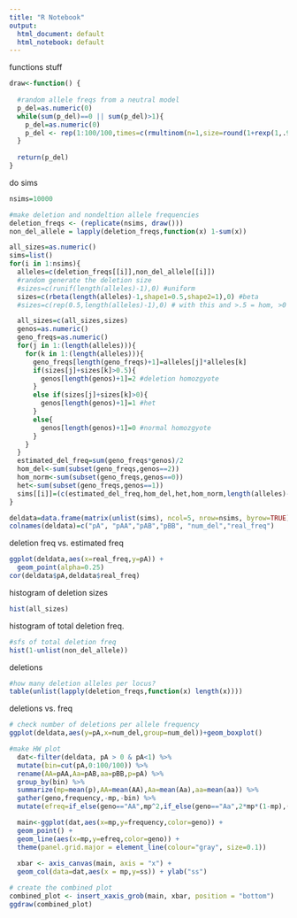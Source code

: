 ```yaml
---
title: "R Notebook"
output:
  html_document: default
  html_notebook: default
---
```


functions stuff
```r
draw<-function() {
  
  #random allele freqs from a neutral model
  p_del=as.numeric(0)
  while(sum(p_del)==0 || sum(p_del)>1){
    p_del=as.numeric(0)
    p_del <- rep(1:100/100,times=c(rmultinom(n=1,size=round(1+rexp(1,.9)),prob=c(1/1:100))))
  }
  
  return(p_del)
}
```


do sims
```r
nsims=10000

#make deletion and nondeltion allele frequencies
deletion_freqs <- (replicate(nsims, draw()))
non_del_allele = lapply(deletion_freqs,function(x) 1-sum(x))

all_sizes=as.numeric()
sims=list()
for(i in 1:nsims){
  alleles=c(deletion_freqs[[i]],non_del_allele[[i]])
  #random generate the deletion size
  #sizes=c(runif(length(alleles)-1),0) #uniform
  sizes=c(rbeta(length(alleles)-1,shape1=0.5,shape2=1),0) #beta
  #sizes=c(rep(0.5,length(alleles)-1),0) # with this and >.5 = hom, >0 = het should be in perfect HWE

  all_sizes=c(all_sizes,sizes)
  genos=as.numeric()
  geno_freqs=as.numeric()
  for(j in 1:(length(alleles))){
    for(k in 1:(length(alleles))){
      geno_freqs[length(geno_freqs)+1]=alleles[j]*alleles[k]
      if(sizes[j]+sizes[k]>0.5){ 
        genos[length(genos)+1]=2 #deletion homozgyote
      }
      else if(sizes[j]+sizes[k]>0){
        genos[length(genos)+1]=1 #het
      }
      else{
        genos[length(genos)+1]=0 #normal homozgyote
      }
    }
  }
  estimated_del_freq=sum(geno_freqs*genos)/2
  hom_del<-sum(subset(geno_freqs,genos==2))
  hom_norm<-sum(subset(geno_freqs,genos==0))
  het<-sum(subset(geno_freqs,genos==1))
  sims[[i]]=(c(estimated_del_freq,hom_del,het,hom_norm,length(alleles)-1))
}

deldata=data.frame(matrix(unlist(sims), ncol=5, nrow=nsims, byrow=TRUE),1-unlist(non_del_allele))
colnames(deldata)=c("pA", "pAA","pAB","pBB", "num_del","real_freq")
```

deletion freq vs. estimated freq
```r
ggplot(deldata,aes(x=real_freq,y=pA)) +
  geom_point(alpha=0.25) 
cor(deldata$pA,deldata$real_freq)
```


histogram of deletion sizes
```r
hist(all_sizes)
```


histogram of total deletion freq.
```r
#sfs of total deletion freq
hist(1-unlist(non_del_allele))
```


deletions 
```r
#how many deletion alleles per locus?
table(unlist(lapply(deletion_freqs,function(x) length(x))))
```

deletions vs. freq
```r
# check number of deletions per allele frequency
ggplot(deldata,aes(y=pA,x=num_del,group=num_del))+geom_boxplot()
```

```r
#make HW plot
  dat<-filter(deldata, pA > 0 & pA<1) %>%
  mutate(bin=cut(pA,0:100/100)) %>% 
  rename(AA=pAA,Aa=pAB,aa=pBB,p=pA) %>% 
  group_by(bin) %>% 
  summarize(mp=mean(p),AA=mean(AA),Aa=mean(Aa),aa=mean(aa)) %>% 
  gather(geno,frequency,-mp,-bin) %>%
  mutate(efreq=if_else(geno=="AA",mp^2,if_else(geno=="Aa",2*mp*(1-mp),(1-mp)^2)), ss=(frequency-efreq)^2) 

  main<-ggplot(dat,aes(x=mp,y=frequency,color=geno)) + 
  geom_point() +
  geom_line(aes(x=mp,y=efreq,color=geno)) +
  theme(panel.grid.major = element_line(colour="gray", size=0.1)) 
  
  xbar <- axis_canvas(main, axis = "x") +
  geom_col(data=dat,aes(x = mp,y=ss)) + ylab("ss")

# create the combined plot
combined_plot <- insert_xaxis_grob(main, xbar, position = "bottom")
ggdraw(combined_plot)
```
